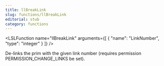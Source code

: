 ```yaml
---
title: llBreakLink
slug: functions/llBreakLink
editorial: stub
category: functions
---
```


<LSLFunction
	name="llBreakLink"
	arguments={[
	{
		"name": "LinkNumber",
		"type": "integer"
	}
]}
/>

De-links the prim with the given link number (requires permission PERMISSION_CHANGE_LINKS be set).
